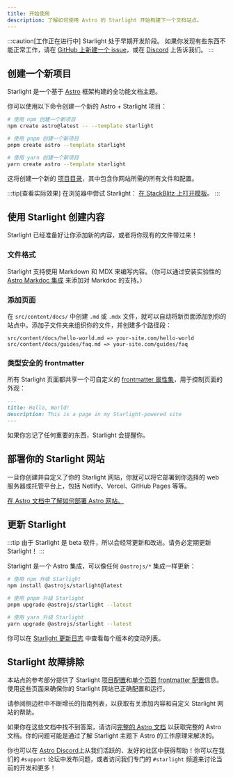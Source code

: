 ```yaml
---
title: 开始使用
description: 了解如何使用 Astro 的 Starlight 开始构建下一个文档站点。
---
```



:::caution[工作正在进行中]
Starlight 处于早期开发阶段。
如果你发现有些东西不能正常工作，请在 [GitHub 上新建一个 issue](https://github.com/withastro/starlight/issues/new/choose)，或在 [Discord](https://astro.build/chat) 上告诉我们。
:::

## 创建一个新项目

Starlight 是一个基于 [Astro](https://astro.build) 框架构建的全功能文档主题。

你可以使用以下命令创建一个新的 Astro + Starlight 项目：

<Tabs>
<TabItem label="npm">

```sh
# 使用 npm 创建一个新项目
npm create astro@latest -- --template starlight
```

</TabItem>
<TabItem label="pnpm">

```sh
# 使用 pnpm 创建一个新项目
pnpm create astro --template starlight
```

</TabItem>
<TabItem label="Yarn">

```sh
# 使用 yarn 创建一个新项目
yarn create astro --template starlight
```

</TabItem>
</Tabs>

这将创建一个新的 [项目目录](/zh/guides/project-structure/)，其中包含你网站所需的所有文件和配置。

:::tip[查看实际效果]
在浏览器中尝试 Starlight：
[在 StackBlitz 上打开模板](https://stackblitz.com/github/withastro/starlight/tree/main/examples/basics)。
:::

## 使用 Starlight 创建内容

Starlight 已经准备好让你添加新的内容，或者将你现有的文件带过来！

### 文件格式

Starlight 支持使用 Markdown 和 MDX 来编写内容。（你可以通过安装实验性的 [Astro Markdoc 集成](https://docs.astro.build/en/guides/integrations-guide/markdoc/) 来添加对 Markdoc 的支持。）

### 添加页面

在 `src/content/docs/` 中创建 `.md` 或 `.mdx` 文件，就可以自动将新页面添加到你的站点中。添加子文件夹来组织你的文件，并创建多个路径段：

```
src/content/docs/hello-world.md => your-site.com/hello-world
src/content/docs/guides/faq.md => your-site.com/guides/faq
```

### 类型安全的 frontmatter

所有 Starlight 页面都共享一个可自定义的 [frontmatter 属性集](/zh/reference/frontmatter/)，用于控制页面的外观：

```md
---
title: Hello, World!
description: This is a page in my Starlight-powered site
---
```

如果你忘记了任何重要的东西，Starlight 会提醒你。

## 部署你的 Starlight 网站

一旦你创建并自定义了你的 Starlight 网站，你就可以将它部署到你选择的 web 服务器或托管平台上，包括 Netlify、Vercel、GitHub Pages 等等。

[在 Astro 文档中了解如何部署 Astro 网站。](https://docs.astro.build/zh-cn/guides/deploy/)

## 更新 Starlight

:::tip
由于 Starlight 是 beta 软件，所以会经常更新和改进。请务必定期更新 Starlight！
:::

Starlight 是一个 Astro 集成，可以像任何 `@astrojs/*` 集成一样更新：

<Tabs>
<TabItem label="npm">

```sh
# 使用 npm 升级 Starlight
npm install @astrojs/starlight@latest
```

</TabItem>
<TabItem label="pnpm">

```sh
# 使用 pnpm 升级 Starlight
pnpm upgrade @astrojs/starlight --latest
```

</TabItem>
<TabItem label="Yarn">

```sh
# 使用 yarn 升级 Starlight
yarn upgrade @astrojs/starlight --latest
```

</TabItem>
</Tabs>

你可以在 [Starlight 更新日志](https://github.com/withastro/starlight/blob/main/packages/starlight/CHANGELOG.md) 中查看每个版本的变动列表。

## Starlight 故障排除

本站点的参考部分提供了 Starlight [项目配置](/zh/reference/configuration/)和[单个页面 frontmatter 配置](/zh/reference/frontmatter/)信息。使用这些页面来确保你的 Starlight 网站已正确配置和运行。

请参阅侧边栏中不断增长的指南列表，以获取有关添加内容和自定义 Starlight 网站的帮助。

如果你在这些文档中找不到答案，请访问[完整的 Astro 文档](https://docs.astro.build) 以获取完整的 Astro 文档。你的问题可能是通过了解 Starlight 主题下 Astro 的工作原理来解决的。

你也可以在 [Astro Discord](https://astro.build/chat/)上从我们活跃的、友好的社区中获得帮助！你可以在我们的 `#support` 论坛中发布问题，或者访问我们专门的 `#starlight` 频道来讨论当前的开发和更多！
